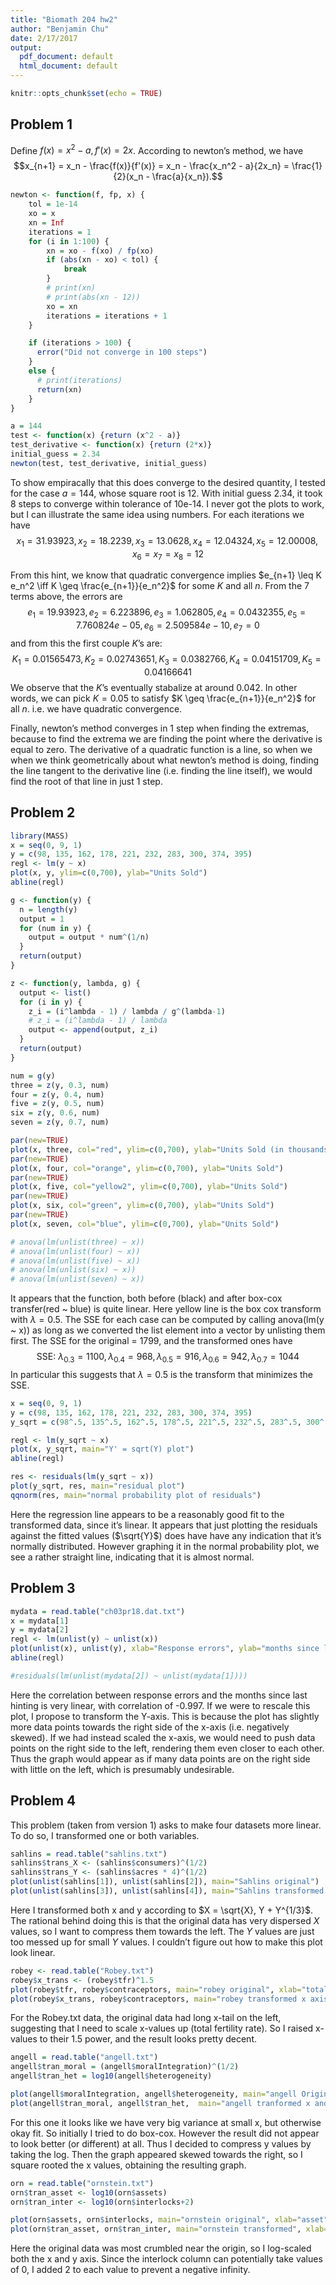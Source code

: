 ```yaml
---
title: "Biomath 204 hw2"
author: "Benjamin Chu"
date: 2/17/2017
output:
  pdf_document: default
  html_document: default
---
```


```r
knitr::opts_chunk$set(echo = TRUE)
```

## Problem 1
Define $f(x) = x^2 - a, f'(x) = 2x$. According to newton's method, we have
$$x_{n+1} = x_n - \frac{f(x)}{f'(x)} = x_n - \frac{x_n^2 - a}{2x_n} = \frac{1}{2}(x_n - \frac{a}{x_n}).$$

```r
newton <- function(f, fp, x) {
    tol = 1e-14
    xo = x
    xn = Inf
    iterations = 1
    for (i in 1:100) {
        xn = xo - f(xo) / fp(xo)
        if (abs(xn - xo) < tol) {
            break
        }
        # print(xn)
        # print(abs(xn - 12))
        xo = xn
        iterations = iterations + 1
    }

    if (iterations > 100) {
      error("Did not converge in 100 steps")
    }
    else {
      # print(iterations)
      return(xn)
    }
}

a = 144
test <- function(x) {return (x^2 - a)}
test_derivative <- function(x) {return (2*x)}
initial_guess = 2.34
newton(test, test_derivative, initial_guess)

```
To show empiracally that this does converge to the desired quantity, I tested for the case $a = 144,$ whose square root is $12$. With initial guess 2.34, it took 8 steps to converge within tolerance of 10e-14. I never got the plots to work, but I can illustrate the same idea using numbers. For each iterations we have
$$x_1 = 31.93923, x_2 = 18.2239, x_3 = 13.0628, x_4 = 12.04324, x_5 = 12.00008, x_6 = x_7 = x_8 = 12$$ 

From this hint, we know that quadratic convergence implies $e_{n+1} \leq K e_n^2 \iff K \geq \frac{e_{n+1}}{e_n^2}$ for some $K$ and all $n$. From the 7 terms above, the errors are 
$$e_1 = 19.93923, e_2 = 6.223896, e_3 = 1.062805, e_4 = 0.0432355, e_5 = 7.760824e-05, e_6 = 2.509584e-10, e_7 = 0$$
and from this the first couple $K$'s are:
$$K_1 = 0.01565473, K_2 = 0.02743651, K_3 = 0.0382766, K_4 = 0.04151709, K_5 = 0.04166641$$
We observe that the $K$'s eventually stabalize at around $0.042$. In other words, we can pick $K = 0.05$ to satisfy $K \geq \frac{e_{n+1}}{e_n^2}$ for all $n$. i.e. we have quadratic convergence. 

Finally, newton's method converges in 1 step when finding the extremas, because to find the extrema we are finding the point where the derivative is equal to zero. The derivative of a quadratic function is a line, so when we when we think geometrically about what newton's method is doing, finding the line tangent to the derivative line (i.e. finding the line itself), we would find the root of that line in just 1 step. 

## Problem 2

```r
library(MASS)
x = seq(0, 9, 1)
y = c(98, 135, 162, 178, 221, 232, 283, 300, 374, 395)
regl <- lm(y ~ x)
plot(x, y, ylim=c(0,700), ylab="Units Sold")
abline(regl)

g <- function(y) {
  n = length(y)
  output = 1
  for (num in y) {
    output = output * num^(1/n)
  }
  return(output)
}

z <- function(y, lambda, g) {
  output <- list()
  for (i in y) {
    z_i = (i^lambda - 1) / lambda / g^(lambda-1)
    # z_i = (i^lambda - 1) / lambda
    output <- append(output, z_i)
  }
  return(output)
}

num = g(y)
three = z(y, 0.3, num)
four = z(y, 0.4, num)
five = z(y, 0.5, num)
six = z(y, 0.6, num)
seven = z(y, 0.7, num)

par(new=TRUE)
plot(x, three, col="red", ylim=c(0,700), ylab="Units Sold (in thousands)", main="Black = orig, Red=0.3, Org=0.4, Ylw=0.5, Green=0.6, Ppl=0.7")
par(new=TRUE)
plot(x, four, col="orange", ylim=c(0,700), ylab="Units Sold")
par(new=TRUE)
plot(x, five, col="yellow2", ylim=c(0,700), ylab="Units Sold")
par(new=TRUE)
plot(x, six, col="green", ylim=c(0,700), ylab="Units Sold")
par(new=TRUE)
plot(x, seven, col="blue", ylim=c(0,700), ylab="Units Sold")

# anova(lm(unlist(three) ~ x))
# anova(lm(unlist(four) ~ x))
# anova(lm(unlist(five) ~ x))
# anova(lm(unlist(six) ~ x))
# anova(lm(unlist(seven) ~ x))
```
It appears that the function, both before (black) and after box-cox transfer(red ~ blue) is quite linear. Here yellow line is the box cox transform with $\lambda = 0.5$. The SSE for each case can be computed by calling anova(lm(y ~ x)) as long as we converted the list element into a vector by unlisting them first. The SSE for the original = 1799, and the transformed ones have 
$$\text{SSE:  } \lambda_{0.3} = 1100, \lambda_{0.4} = 968, \lambda_{0.5} = 916, \lambda_{0.6} = 942, \lambda_{0.7} = 1044$$ 
In particular this suggests that $\lambda = 0.5$ is the transform that minimizes the SSE.

```r
x = seq(0, 9, 1)
y = c(98, 135, 162, 178, 221, 232, 283, 300, 374, 395)
y_sqrt = c(98^.5, 135^.5, 162^.5, 178^.5, 221^.5, 232^.5, 283^.5, 300^.5, 374^.5, 395^.5)

regl <- lm(y_sqrt ~ x)
plot(x, y_sqrt, main="Y' = sqrt(Y) plot")
abline(regl)

res <- residuals(lm(y_sqrt ~ x))
plot(y_sqrt, res, main="residual plot")
qqnorm(res, main="normal probability plot of residuals")

```
Here the regression line appears to be a reasonably good fit to the transformed data, since it's linear. 
It appears that just plotting the residuals against the fitted values ($\sqrt{Y}$) does have have any indication that it's normally distributed. However graphing it in the normal probability plot, we see a rather straight line, indicating that it is almost normal.

## Problem 3

```r
mydata = read.table("ch03pr18.dat.txt")
x = mydata[1]
y = mydata[2]
regl <- lm(unlist(y) ~ unlist(x))
plot(unlist(x), unlist(y), xlab="Response errors", ylab="months since last hunting")
abline(regl)

#residuals(lm(unlist(mydata[2]) ~ unlist(mydata[1])))
```

Here the correlation between response errors and the months since last hinting is very linear, with correlation of -0.997. If we were to rescale this plot, I propose to transform the Y-axis. This is because the plot has slightly more data points towards the right side of the x-axis (i.e. negatively skewed). If we had instead scaled the x-axis, we would need to push data points on the right side to the left, rendering them even closer to each other. Thus the graph would appear as if many data points are on the right side with little on the left, which is presumably undesirable.

## Problem 4

This problem (taken from version 1) asks to make four datasets more linear. To do so, I transformed one or both variables. 

```r
sahlins = read.table("sahlins.txt")
sahlins$trans_X <- (sahlins$consumers)^(1/2)
sahlins$trans_Y <- (sahlins$acres * 4)^(1/2)
plot(unlist(sahlins[1]), unlist(sahlins[2]), main="Sahlins original")
plot(unlist(sahlins[3]), unlist(sahlins[4]), main="Sahlins transformed x and y")
```

Here I transformed both x and y according to $X = \sqrt{X}, Y + Y^{1/3}$. The rational behind doing this is that the original data has very dispersed $X$ values, so I want to compress them towards the left. The $Y$ values are just too messed up for small $Y$ values. I couldn't figure out how to make this plot look linear.

```r
robey <- read.table("Robey.txt")
robey$x_trans <- (robey$tfr)^1.5
plot(robey$tfr, robey$contraceptors, main="robey original", xlab="total fertility rate", ylab="% contraception usage")
plot(robey$x_trans, robey$contraceptors, main="robey transformed x axis", xlab="total fertility rate", ylab="% contraception usage")
```

For the Robey.txt data, the original data had long x-tail on the left, suggesting that I need to scale x-values up (total fertility rate). So I raised x-values to their 1.5 power, and the result looks pretty decent.

```r
angell = read.table("angell.txt")
angell$tran_moral = (angell$moralIntegration)^(1/2)
angell$tran_het = log10(angell$heterogeneity)

plot(angell$moralIntegration, angell$heterogeneity, main="angell Original", xlab="moral integration", ylab="heterogeneity")
plot(angell$tran_moral, angell$tran_het,  main="angell tranformed x and y", xlab="moral integration", ylab="heterogeneity")
```

For this one it looks like we have very big variance at small x, but otherwise okay fit. So initially I tried to do box-cox. However the result did not appear to look better (or different) at all. Thus I decided to compress y values by taking the log. Then the graph appeared skewed towards the right, so I square rooted the x values, obtaining the resulting graph. 

```r
orn = read.table("ornstein.txt")
orn$tran_asset <- log10(orn$assets)
orn$tran_inter <- log10(orn$interlocks+2)

plot(orn$assets, orn$interlocks, main="ornstein original", xlab="asset", ylab="interlocks")
plot(orn$tran_asset, orn$tran_inter, main="ornstein transformed", xlab="asset", ylab="interlocks")
```

Here the original data was most crumbled near the origin, so I log-scaled both the x and y axis. Since the interlock column can potentially take values of 0, I added 2 to each value to prevent a negative infinity.